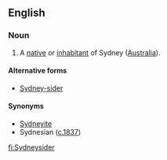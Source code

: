 ==English==

===Noun===
{{en-noun}}

# A [[native]] or [[inhabitant]] of Sydney ([[Australia]]).

====Alternative forms====
* [[Sydney-sider]]

====Synonyms====
* [[Sydneyite]]
* Sydnesian ([http://trove.nla.gov.au/ndp/del/article/12856328?searchTerm=sydnesian&searchLimits= c.1837])

[[fi:Sydneysider]]